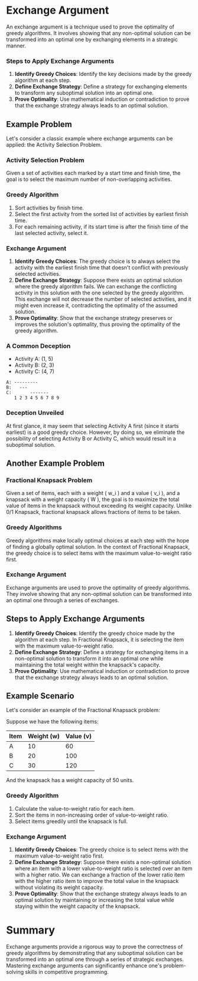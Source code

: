 # Exchange Argument
An exchange argument is a technique used to prove the optimality of greedy algorithms. It involves showing that any non-optimal solution can be transformed into an optimal one by exchanging elements in a strategic manner.

### Steps to Apply Exchange Arguments
1. **Identify Greedy Choices**: Identify the key decisions made by the greedy algorithm at each step.
2. **Define Exchange Strategy**: Define a strategy for exchanging elements to transform any suboptimal solution into an optimal one.
3. **Prove Optimality**: Use mathematical induction or contradiction to prove that the exchange strategy always leads to an optimal solution.

## Example Problem
Let's consider a classic example where exchange arguments can be applied: the Activity Selection Problem.

### Activity Selection Problem
Given a set of activities each marked by a start time and finish time, the goal is to select the maximum number of non-overlapping activities.

### Greedy Algorithm
1. Sort activities by finish time.
2. Select the first activity from the sorted list of activities by earliest finish time.
3. For each remaining activity, if its start time is after the finish time of the last selected activity, select it.

### Exchange Argument
1. **Identify Greedy Choices**: The greedy choice is to always select the activity with the earliest finish time that doesn't conflict with previously selected activities.
2. **Define Exchange Strategy**: Suppose there exists an optimal solution where the greedy algorithm fails. We can exchange the conflicting activity in this solution with the one selected by the greedy algorithm. This exchange will not decrease the number of selected activities, and it might even increase it, contradicting the optimality of the assumed solution.
3. **Prove Optimality**: Show that the exchange strategy preserves or improves the solution's optimality, thus proving the optimality of the greedy algorithm.

### A Common Deception
- Activity A: (1, 5)
- Activity B: (2, 3)
- Activity C: (4, 7)

```
A: ---------
B:   ---
C:       -------
   1 2 3 4 5 6 7 8 9
```

### Deception Unveiled
At first glance, it may seem that selecting Activity A first (since it starts earliest) is a good greedy choice. However, by doing so, we eliminate the possibility of selecting Activity B or Activity C, which would result in a suboptimal solution.

## Another Example Problem

### Fractional Knapsack Problem
Given a set of items, each with a weight \( w_i \) and a value \( v_i \), and a knapsack with a weight capacity \( W \), the goal is to maximize the total value of items in the knapsack without exceeding its weight capacity. Unlike 0/1 Knapsack, fractional knapsack allows fractions of items to be taken.

### Greedy Algorithms
Greedy algorithms make locally optimal choices at each step with the hope of finding a globally optimal solution. In the context of Fractional Knapsack, the greedy choice is to select items with the maximum value-to-weight ratio first.

### Exchange Argument
Exchange arguments are used to prove the optimality of greedy algorithms. They involve showing that any non-optimal solution can be transformed into an optimal one through a series of exchanges.

## Steps to Apply Exchange Arguments
1. **Identify Greedy Choices**: Identify the greedy choice made by the algorithm at each step. In Fractional Knapsack, it is selecting the item with the maximum value-to-weight ratio.
2. **Define Exchange Strategy**: Define a strategy for exchanging items in a non-optimal solution to transform it into an optimal one while maintaining the total weight within the knapsack's capacity.
3. **Prove Optimality**: Use mathematical induction or contradiction to prove that the exchange strategy always leads to an optimal solution.

## Example Scenario
Let's consider an example of the Fractional Knapsack problem:

Suppose we have the following items:

| Item | Weight (w) | Value (v) |
|------|------------|-----------|
| A    | 10         | 60        |
| B    | 20         | 100       |
| C    | 30         | 120       |

And the knapsack has a weight capacity of 50 units.

### Greedy Algorithm
1. Calculate the value-to-weight ratio for each item.
2. Sort the items in non-increasing order of value-to-weight ratio.
3. Select items greedily until the knapsack is full.

### Exchange Argument
1. **Identify Greedy Choices**: The greedy choice is to select items with the maximum value-to-weight ratio first.
2. **Define Exchange Strategy**: Suppose there exists a non-optimal solution where an item with a lower value-to-weight ratio is selected over an item with a higher ratio. We can exchange a fraction of the lower ratio item with the higher ratio item to improve the total value in the knapsack without violating its weight capacity.
3. **Prove Optimality**: Show that the exchange strategy always leads to an optimal solution by maintaining or increasing the total value while staying within the weight capacity of the knapsack.

# Summary
Exchange arguments provide a rigorous way to prove the correctness of greedy algorithms by demonstrating that any suboptimal solution can be transformed into an optimal one through a series of strategic exchanges. Mastering exchange arguments can significantly enhance one's problem-solving skills in competitive programming.
